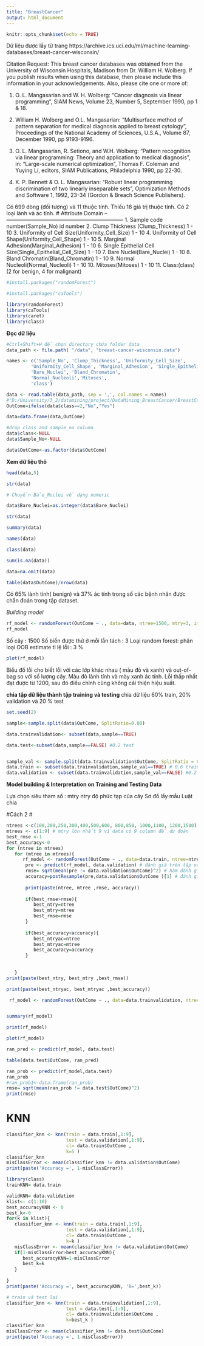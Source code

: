 ```yaml
---
title: "BreastCancer"
output: html_document
---
```


```r
knitr::opts_chunk$set(echo = TRUE)
```

Dữ liệu được lấy từ trang https://archive.ics.uci.edu/ml/machine-learning-databases/breast-cancer-wisconsin/

Citation Request:
   This breast cancer databases was obtained from the University of Wisconsin
   Hospitals, Madison from Dr. William H. Wolberg.  If you publish results
   when using this database, then please include this information in your
   acknowledgements.  Also, please cite one or more of:

   1. O. L. Mangasarian and W. H. Wolberg: "Cancer diagnosis via linear 
      programming", SIAM News, Volume 23, Number 5, September 1990, pp 1 & 18.

   2. William H. Wolberg and O.L. Mangasarian: "Multisurface method of 
      pattern separation for medical diagnosis applied to breast cytology", 
      Proceedings of the National Academy of Sciences, U.S.A., Volume 87, 
      December 1990, pp 9193-9196.

   3. O. L. Mangasarian, R. Setiono, and W.H. Wolberg: "Pattern recognition 
      via linear programming: Theory and application to medical diagnosis", 
      in: "Large-scale numerical optimization", Thomas F. Coleman and Yuying
      Li, editors, SIAM Publications, Philadelphia 1990, pp 22-30.

   4. K. P. Bennett & O. L. Mangasarian: "Robust linear programming 
      discrimination of two linearly inseparable sets", Optimization Methods
      and Software 1, 1992, 23-34 (Gordon & Breach Science Publishers).
      
  Có 699 dòng (đối tượng) và 11 thuộc tính.
  Thiếu 16 giá trị thuộc tính.
  Có 2 loại lành và ác tính. 
  #  Attribute                                                   Domain
   -- ------------------------------------------------------------------
   1. Sample code number(Sample_No)                              id number
   2. Clump Thickness (Clump_Thickness)                          1 - 10
   3. Uniformity of Cell Size(Uniformity_Cell_Size)              1 - 10
   4. Uniformity of Cell Shape(Uniformity_Cell_Shape)            1 - 10
   5. Marginal Adhesion(Marginal_Adhesion)                       1 - 10
   6. Single Epithelial Cell Size(Single_Epithelial_Cell_Size)   1 - 10
   7. Bare Nuclei(Bare_Nuclei)                                   1 - 10
   8. Bland Chromatin(Bland_Chromatin)                           1 - 10
   9. Normal Nucleoli(Normal_Nucleoli)                           1 - 10
  10. Mitoses(Mitoses)                                           1 - 10
  11. Class:(class)                                             (2 for benign, 4 for malignant)

```r
#install.packages("randomForest")
```
```r
#install.packages("caTools")

```

  
```r
library(randomForest)
library(caTools)
library(caret)
library(class)
```
**Đọc dữ liệu**
```r
#Ctrl+Shift+H để chọn directory chứa folder data
data_path <- file.path( "/data", "breast-cancer-wisconsin.data")

names <- c('Sample_No', 'Clump_Thickness', 'Uniformity_Cell_Size', 
         'Uniformity_Cell_Shape', 'Marginal_Adhesion', 'Single_Epithelial_Cell_Size', 
         'Bare_Nuclei', 'Bland_Chromatin', 
         'Normal_Nucleoli','Mitoses', 
         'class')

data <- read.table(data_path, sep = ',', col.names = names)
#"D:/University/3_2/datamining/project/DataMining_BreastCancer/BreastCancer/data/breast-cancer-wisconsin.data"
OutCome=ifelse(data$class==2,"No","Yes")

data=data.frame(data,OutCome)

#drop class and sample_no column
data$class<-NULL
data$Sample_No<-NULL

data$OutCome<-as.factor(data$OutCome)

```
**Xem dữ liệu thô**
```r
head(data,5)
```
```r
str(data)

# Chuyển Bảe_Nuclei về dạng numeric

data$Bare_Nuclei=as.integer(data$Bare_Nuclei)

str(data)
```
```r
summary(data)
```

```r
names(data)
```
```r
class(data)
```
```r
sum(is.na(data))

data=na.omit(data)

```

```r
table(data$OutCome)/nrow(data)
``` 
Có 65% lành tính( benign) và 37% ác tính trong số các bệnh nhân được chẩn đoán trong tập dataset.


*Building model*


```r

rf_model <- randomForest(OutCome ~ ., data=data, ntree=1500, mtry=3, importance=TRUE)
rf_model
```
Số cây : 1500
Số biến được thử ở mỗi lần tách : 3
Loại random forest: phân loại
OOB estimate tỉ lệ lỗi : 3 %


```r
plot(rf_model)

```
Biểu đồ lỗi cho biết lỗi với các lớp khác nhau ( màu đỏ và xanh) và out-of-bag so với số lượng cây. Màu đỏ lành tính và mày xanh ác tính. Lỗi thấp nhất đạt được từ 1200, sau đó điều chỉnh cũng không cải thiện hiệu suất.


**chia tập dữ liệu thành tập training và testing**
chia dữ liệu 60% train, 20% validation và 20 % test


```r
set.seed(2)

sample<-sample.split(data$OutCome, SplitRatio=0.80)

data.trainvalidation<- subset(data,sample==TRUE)

data.test<-subset(data,sample==FALSE) #0.2 test


sample_val <- sample.split(data.trainvalidation$OutCome, SplitRatio = 0.75)
data.train <- subset(data.trainvalidation,sample_val==TRUE) # 0.6 train
data.validation <- subset(data.trainvalidation,sample_val==FALSE) #0.2 validation

```
**Model building & Interpretation on Training and Testing Data**

Lựa chọn siêu tham số :
   mtry 
   ntry
   độ phức tạp của cây
   Sơ đồ lấy mẫu
   Luật chia


#Cách 2 #
```r
ntrees <-c(100,200,250,300,400,500,600, 800,850, 1000,1100, 1200,1500)
mtrees <- c(1:9) # mtry lớn nhất 9 vì data có 9 column để dự đoán 
best_rmse <-1
best_accuracy<-0
for (ntree in ntrees)
   for (mtree in mtrees){
      rf_model <- randomForest(OutCome ~ ., data=data.train, ntree=ntree, mtry=mtree, importance=TRUE) #train ở tập train
       pre <- predict(rf_model, data.validation) # đánh giá trên tập validation
       rmse= sqrt(mean(pre != data.validation$OutCome)^2) # hàm đánh giá RMSE
       accuracy=postResample(pre,data.validation$OutCome )[1] # đánh giá accuracy
       
       print(paste(ntree, mtree ,rmse, accuracy))
       
       if(best_rmse>rmse){
          best_ntry=ntree
          best_mtry=mtree
          best_rmse=rmse
       }
        
       if(best_accuracy<accuracy){
          best_ntryac=ntree
          best_mtryac=mtree
          best_accuracy=accuracy
       }
       
      
   }
print(paste(best_ntry, best_mtry ,best_rmse))

print(paste(best_ntryac, best_mtryac ,best_accuracy))
```

```r
 rf_model <- randomForest(OutCome ~ ., data=data.trainvalidation, ntree=best_ntry, mtry=best_mtry, importance=TRUE)


summary(rf_model)

print(rf_model)
```


```r
plot(rf_model)
```



```r
ran_pred <- predict(rf_model, data.test)

table(data.test$OutCome, ran_pred)

```
```r
ran_prob <- predict(rf_model,data.test)
ran_prob
#ran_prob1<-data.frame(ran_prob)
rmse= sqrt(mean(ran_prob != data.test$OutCome)^2)
print(rmse)
```


# KNN
```r

classifier_knn <- knn(train = data.train[,1:9], 
                      test = data.validation[,1:9], 
                      cl= data.train$OutCome ,
                      k=5 )
classifier_knn
misClassError <- mean(classifier_knn != data.validation$OutCome)
print(paste('Accuracy =', 1-misClassError))
```

```r
library(class)
trainKNN= data.train

validKNN= data.validation
klist<- c(1:10)
best_accuracyKNN <- 0
best_k<-0
for(k in klist){
   classifier_knn <- knn(train = data.train[,1:9], 
                      test = data.validation[,1:9], 
                      cl= data.train$OutCome ,
                      k=k )
   misClassError <- mean(classifier_knn != data.validation$OutCome)
   if(1-misClassError>best_accuracyKNN){
      best_accuracyKNN=1-misClassError
      best_k=k
   }
 
}
print(paste('Accuracy =', best_accuracyKNN, 'k=',best_k))

```
```r
# train và test lại
classifier_knn <- knn(train = data.trainvalidation[,1:9], 
                      test = data.test[,1:9], 
                      cl= data.trainvalidation$OutCome ,
                      k=best_k )
classifier_knn
misClassError <- mean(classifier_knn != data.test$OutCome)
print(paste('Accuracy =', 1-misClassError))

```
